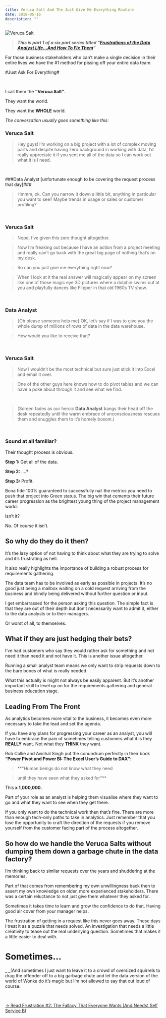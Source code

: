 ```yaml
---
title: Veruca Salt And The Just Give Me Everything Routine
date: 2018-05-16
description: ""
---
```

![Veruca Salt](./I_want_it_now.jpg)

> **_This is part 1 of a six part series titled &#8220;[Frustrations of the Data Analyst Life&#8230;And How To Fix Them][1]&#8220;_**

For those business stakeholders who can’t make a single decision in their entire lives we have the #1 method for pissing off your entire data team:

#Just Ask For Everything#

&nbsp;

I call them the **“Veruca Salt”**.

They want the world.

They want the **WHOLE** world.

_The conversation usually goes something like this:_

### Veruca Salt

>  Hey guys! I’m working on a big project with a lot of complex moving parts and despite having zero background in working with data, I’d really appreciate it if you sent me all of the data so I can work out what it is I need.

&nbsp;

###Data Analyst [unfortunate enough to be covering the request process that day]###

> Hmmm, ok. Can you narrow it down a little bit, anything in particular you want to see? Maybe trends in usage or sales or customer profiling?

&nbsp;

### Veruca Salt

> Nope. I’ve given this zero thought altogether.

>  Now I&#8217;m freaking out because I have an action from a project meeting and really can’t go back with the great big page of nothing that’s on my desk.

>  So can you just give me everything right now?

>  When I look at it the real answer will magically appear on my screen like one of those magic eye 3D pictures where a dolphin swims out at you and playfully dances like Flipper in that old 1960s TV show.

&nbsp;

### Data Analyst

>  {Oh please someone help me} OK, let’s say if I was to give you the whole dump of millions of rows of data in the data warehouse.

>  How would you like to receive that?

&nbsp;

### Veruca Salt

>  Now I wouldn’t be the most technical but sure just stick it into Excel and email it over.

>  One of the other guys here knows how to do pivot tables and we can have a poke about through it and see what we find.

&nbsp;

>  (Screen fades as our heroic <strong>Data Analyst</strong> bangs their head off the desk repeatedly until the warm embrace of unconsciousness rescues them and snuggles them to it’s homely bosom.)

&nbsp;

### Sound at all familiar?

Their thought process is obvious.

**Step 1:** Get all of the data.

**Step 2:** ….?

**Step 3:** Profit.

Bona fide 100% guaranteed to successfully nail the metrics you need to push that project into Green status. The big win that cements their future career progression as the brightest young thing of the project management world.

Isn’t it?

No. Of course it isn’t.

## So why do they do it then?

It&#8217;s the lazy option of not having to think about what they are trying to solve and it’s frustrating as hell.

It also really highlights the importance of building a robust process for requirements gathering.

The data team has to be involved as early as possible in projects. It&#8217;s no good just being a mailbox waiting on a cold request arriving from the business and blindly being delivered without further question or input.

I get embarrassed for the person asking this question. The simple fact is that they are out of their depth but don’t necessarily want to admit it, either to the data analysts or to their managers.

Or worst of all, to themselves.

## What if they are just hedging their bets?

I’ve had customers who say they would rather ask for something and not need it than need it and not have it. This is another issue altogether.

Running a small analyst team means we only want to strip requests down to the bare bones of what is really needed.

What this actually is might not always be easily apparent. But it’s another important skill to level up on for the requirements gathering and general business education stage.

## Leading From The Front

As analytics becomes more vital to the business, it becomes even more necessary to take the lead and set the agenda.

If you have any plans for progressing your career as an analyst, you will have to embrace the pain of sometimes telling customers what it is they **REALLY** want. Not what they **THINK** they want.

Rob Collie and Avichal Singh put the conundrum perfectly in their book **“Power Pivot and Power BI: The Excel User’s Guide to DAX”**:

> **“Human beings do not know what they need
  
> until they have seen what they asked for”**

This **x 1,000,000**.

Part of your role as an analyst is helping them visualise where they want to go and what they want to see when they get there.

If you only want to do the technical work then that’s fine. There are more than enough tech-only paths to take in analytics. Just remember that you lose the opportunity to craft the direction of the requests if you remove yourself from the customer facing part of the process altogether.

## So how do we handle the Veruca Salts without dumping them down a garbage chute in the data factory?

I’m thinking back to similar requests over the years and shuddering at the memories.

Part of that comes from remembering my own unwillingness back then to assert my own knowledge on older, more experienced stakeholders. There was a certain reluctance to not just give them whatever they asked for.

Sometimes it takes time to learn and grow the confidence to do that. Having good air cover from your manager helps.

The frustration of getting in a request like this never goes away. These days I treat it as a puzzle that needs solved. An investigation that needs a little creativity to tease out the real underlying question. Sometimes that makes it a little easier to deal with.

# Sometimes&#8230;

**_ _**(And sometimes I just want to leave it to a crowd of oversized squirrels to drag the offender off to a big garbage chute and let the data version of the world of Wonka do it’s magic but I’m not allowed to say that out loud of course.

&nbsp;

[-> Read Frustration #2: The Fallacy That Everyone Wants (And Needs) Self Service BI][2]

 [1]: https://alanhylands.com/frustrations-of-the-data-analyst-life/
 [2]: https://alanhylands.com/the-fallacy-that-everyone-wants-and-needs-self-service-bi/